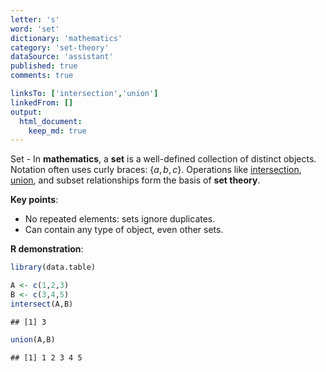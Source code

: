 ```yaml
---
letter: 's'
word: 'set'
dictionary: 'mathematics'
category: 'set-theory'
dataSource: 'assistant'
published: true
comments: true

linksTo: ['intersection','union']
linkedFrom: []
output:
  html_document:
    keep_md: true
---
```




<a id="set">Set</a> - In **mathematics**, a **set** is a well-defined collection of distinct objects. Notation often uses curly braces: $\{a, b, c\}$. Operations like [intersection](#intersection), [union](#union), and subset relationships form the basis of **set theory**.

**Key points**:
- No repeated elements: sets ignore duplicates.
- Can contain any type of object, even other sets.

**R demonstration**:


``` r
library(data.table)

A <- c(1,2,3)
B <- c(3,4,5)
intersect(A,B)
```

```
## [1] 3
```

``` r
union(A,B)
```

```
## [1] 1 2 3 4 5
```
